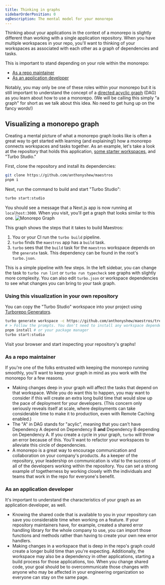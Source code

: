 ```yaml
---
title: Thinking in graphs
sidebarOrderPosition: 0
ogDescription: The mental model for your monorepo
---
```


Thinking about your applications in the context of a monorepo is slightly different than working with a single application repository. When you have multiple workspaces in your repo, you'll want to thinking of your workspaces as associated with each other as a graph of dependencies and tasks.

This is important to stand depending on your role within the monorepo:

- [As a repo maintainer](#as-a-repo-maintainer)
- [As an application developer](#as-an-application-developer)

Notably, you may only be one of these roles within your monorepo but it is still important to understand the concept of a [directed acyclic graph](https://en.wikipedia.org/wiki/Directed_acyclic_graph) (DAG) as you learn about how to use a monorepo. (We will be calling this simply "a graph" for short as we talk about this idea. No need to get hung up on the fancy words!)

## Visualizing a monorepo graph

Creating a mental picture of what a monorepo graph looks like is often a great way to get started with learning (and explaining!) how a monorepo connects workspaces and tasks together. As an example, let's take a look at the repository that holds this application, [some starter workspaces](/monorepos/tools), and "Turbo Studio."

First, clone the repository and install its dependencies:

```bash filename="Terminal" note="You will need pnpm installed on your machine to run this repository."
git clone https://github.com/anthonyshew/maestros
pnpm i
```

Next, run the command to build and start "Turbo Studio":

```bash filename="Terminal" note="We are using global Turbo here. You can install it with 'npm i -g turbo@latest' or add a script in the root of the repository with this command."
turbo start:studio
```

You should see a message that a Next.js app is now running at `localhost:3000`. When you visit, you'll get a graph that looks similar to this one.
![Monorepo Graph](/images/maestros/maestros-in-studio.png)

This graph shows the steps that it takes to build Maestros:

1. You or your CI run the `turbo build` pipeline.
2. `turbo` finds the `maestros` app has a `build` task.
3. `turbo` sees that the `build` task for the `maestros` workspace depends on the `generate` task. This dependency can be found in the root's `turbo.json`.

This is a simple pipeline with few steps. In the left sidebar, you can change the task to `turbo run lint` or `turbo run typecheck` see graphs with slightly more complexity. You can also edit `turbo.json` or workspace dependencies to see what changes you can bring to your task graph.

### Using this visualization in your own repository

You can copy the "Turbo Studio" workspace into your project using [Turborepo Generators](https://turbo.build/repo/docs/core-concepts/monorepos/code-generation).

```bash filename="Terminal"
turbo generate workspace -c https://github.com/anthonyshew/maestros/tree/main/apps/studio
# > Follow the prompts. You don't need to install any workspace dependencies.
pnpm install # or your package manager
turbo start:studio
```

Visit your browser and start inspecting your repository's graphs!

### As a repo maintainer

If you're one of the folks entrusted with keeping the monorepo running smoothly, you'll want to keep your graph in mind as you work with the monorepo for a few reasons.

- Making changes deep in your graph will affect the tasks that depend on that workspace. While you do want this to happen, you may want to consider if this will create an extra long build time that would slow up the pace of deployment for your developers. (This concern only seriously reveals itself at scale, where deployments can take considerable time to make it to production, even with Remote Caching enabled.)
- The "A" in DAG stands for "acylic", meaning that you can't have Dependency A depend on Dependency B **and** Dependency B depending on Dependency A. If you create a cycle in your graph, `turbo` will throw an error because of this. You'll want to refactor your workspaces to alleviate this circle of dependencies.
- A monorepo is a great way to encourage communication and collaboration on your company's products. As a keeper of the repository, your leadership on communication is vital to the success of all of the developers working within the repository. You can set a strong example of togetherness by working closely with the individuals and teams that work in the repo for everyone's benefit.

### As an application developer

It's important to understand the characteristics of your graph as an application developer, as well.

- Knowing the shared code that is available to you in your repository can save you considerable time when working on a feature. If your repository maintainers have, for example, created a shared error handling library for the whole company to use, you can import those functions and methods rather than having to create your own new error handlers.
- Making changes in a workspace that is deep in the repo's graph could create a longer build time than you're expecting. Additionally, the workspace may also be a dependency in other applications, starting a build process for those applications, too. When you change shared code, your goal should be to overcommunicate those changes with anyone who may be affected in your engineering organization so everyone can stay on the same page.
